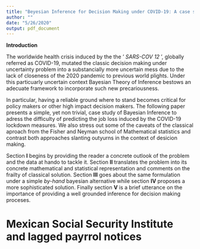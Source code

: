 ```yaml
---
title: "Beyesian Inference for Decision Making under COVID-19: A case study"
author: ""
date: "5/26/2020"
output: pdf_document
---
```


**Introduction**

The worldwide health crisis induced by the the ' *SARS-COV 12* ', globally referred as COVID-19, mutated the classic decision making under uncertainty problem into a substancially more uncertain mess due to the lack of closeness of the 2020 pandemic to previous world plights. Under this particuarly uncertain context Bayesian Theory of Inference bestows an adecuate framework to incorporate such new precariousness. 

In particular, having a reliable ground where to stand becomes critical for policy makers or other high impact decision makers. The following paper presents a simple, yet non trivial, case study of Bayesian Inference to adress the difficulty of predicting the job loss induced by the COVID-19 lockdown measures. We also stress out some of the caveats of the classical aproach from the Fisher and Neyman school 
of Mathematical statistics and contrast both approaches slanting outyurns in the context of desicion making.

Section **I** begins by providing the reader a concrete outlook of the problem and the data at hando to tackle it. Section **II** translates the problem into its concrete mathematical and statistical representation and comments on the frailty of classical solution. Section **III** goes about the same formulation under a simple *by-hand* bayesian alternative while section **IV** proposes a more sophisticated solution. Finally section **V** is a brief utterance on the importance of providing a well grounded inference for decision making proceses.

# Mexican Social Security Institute and lagged payrrol notices


# 




